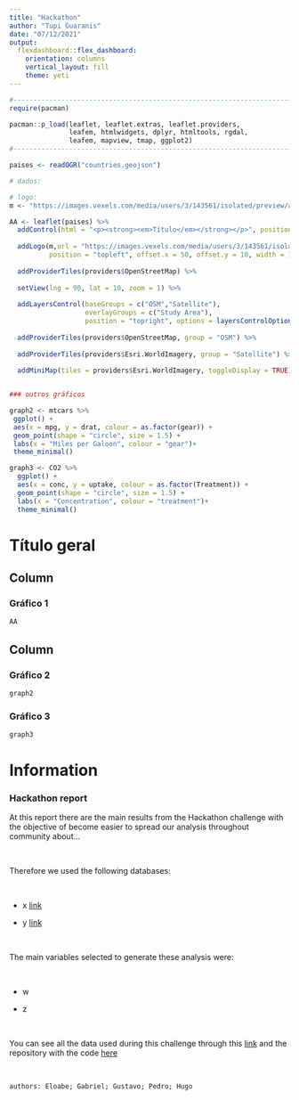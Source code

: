```yaml
---
title: "Hackathon"
author: "Tupi Guaranis"
date: "07/12/2021"
output: 
  flexdashboard::flex_dashboard:
    orientation: columns
    vertical_layout: fill
    theme: yeti
---
```


```r


#------------------------------------------------------------------------
require(pacman)

pacman::p_load(leaflet, leaflet.extras, leaflet.providers, 
               leafem, htmlwidgets, dplyr, htmltools, rgdal, 
               leafem, mapview, tmap, ggplot2)
#------------------------------------------------------------------------

paises <- readOGR("countries.geojson")

# dados:

# logo:
m <- "https://images.vexels.com/media/users/3/143561/isolated/preview/afa3aa927b63061e3b0222b7dab9cdbf-ubicaci--n-n--utica-norte-flecha-vintage-by-vexels.png"

AA <- leaflet(paises) %>%
  addControl(html = "<p><strong><em>Título</em></strong></p>", position ="topright")%>%
  
  addLogo(m,url = "https://images.vexels.com/media/users/3/143561/isolated/preview/afa3aa927b63061e3b0222b7dab9cdbf-ubicaci--n-n--utica-norte-flecha-vintage-by-vexels.png",
          position = "topleft", offset.x = 50, offset.y = 10, width = 100, height = 100) %>%
  
  addProviderTiles(providers$OpenStreetMap) %>%
  
  setView(lng = 90, lat = 10, zoom = 1) %>%
   
  addLayersControl(baseGroups = c("OSM","Satellite"), 
                   overlayGroups = c("Study Area"),
                   position = "topright", options = layersControlOptions(collapsed = TRUE)) %>%
  
  addProviderTiles(providers$OpenStreetMap, group = "OSM") %>%
  
  addProviderTiles(providers$Esri.WorldImagery, group = "Satellite") %>%
  
  addMiniMap(tiles = providers$Esri.WorldImagery, toggleDisplay = TRUE) 


### outros gráficos

graph2 <- mtcars %>%
 ggplot() +
 aes(x = mpg, y = drat, colour = as.factor(gear)) +
 geom_point(shape = "circle", size = 1.5) +
 labs(x = "Miles per Galoon", colour = "gear")+
 theme_minimal()

graph3 <- CO2 %>% 
  ggplot() +
  aes(x = conc, y = uptake, colour = as.factor(Treatment)) +
  geom_point(shape = "circle", size = 1.5) +
  labs(x = "Concentration", colour = "treatment")+
  theme_minimal()


```




Título geral
===================================== 

Column {data-width=600}
-----------------------------------------------------------------------

### Gráfico 1
```r
AA
```

Column {data-width=400}
-----------------------------------------------------------------------

### Gráfico 2

```r
graph2                                                  
```

### Gráfico 3

```r
graph3
```


Information {data-orientation=rows data-icon="fa-info-circle"}
===================================== 

### Hackathon report

At this report there are the main results from the Hackathon challenge with the objective of become 
easier to spread our analysis throughout community
about...
 
\  

Therefore we used the following databases:

\  

* x [link]()

* y [link]()

\   

The main variables selected to generate these analysis were:

\  

* w

* z

\   

You can see all the data used during this challenge through this [link]() and the repository with the code [here]()

\  

``` authors: Eloabe; Gabriel; Gustavo; Pedro; Hugo ```
